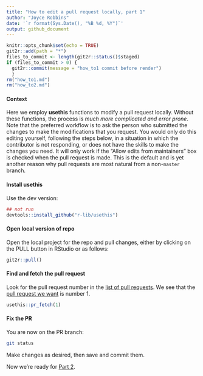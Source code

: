 ```yaml
---
title: "How to edit a pull request locally, part 1"
author: "Joyce Robbins"
date: '`r format(Sys.Date(), "%B %d, %Y")`'
output: github_document
---
```


```r
knitr::opts_chunk$set(echo = TRUE)
git2r::add(path = "*")
files_to_commit <- length(git2r::status()$staged)
if (files_to_commit > 0) {
  git2r::commit(message = "how_to1 commit before render")
  }
rm("how_to1.md")
rm("how_to2.md")

```


#### Context

Here we employ **usethis** functions to modify a pull request locally. Without these functions, the process is *much more complicated and error prone*. Note that the preferred workflow is to ask the person who submitted the changes to make the modifications that you request. You would only do this editing yourself, following the steps below, in a situation in which the contributor is not responding, or does not have the skills to make the changes you need. It will only work if the
“Allow edits from maintainers” box is checked when the pull request is
made. This is the default and is yet another reason why pull requests are
most natural from a non-`master` branch.

#### Install **usethis**

Use the dev version:

```r
## not run
devtools::install_github("r-lib/usethis")
```

#### Open local version of repo

Open the local project for the repo and pull changes, either by clicking on the PULL button in RStudio or as follows:

```r
git2r::pull()
```

#### Find and fetch the pull request

Look for the pull request number in the [list of pull requests](https://github.com/jtr13/usethis_demos/pulls). We see that the [pull request we want](https://github.com/jtr13/usethis_demos/pull/1) is number 1.

```r
usethis::pr_fetch(1)
```

#### Fix the PR

You are now on the PR branch:

```bash
git status
```

Make changes as desired, then save and commit them.

Now we're ready for [Part 2](how_to2.md).
